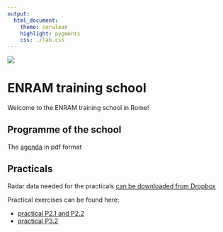 ```yaml
---
output:
  html_document:
    theme: cerulean
    highlight: pygments
    css: ./lab.css
---
```

![](https://raw.githubusercontent.com/adokter/ENRAM-training/master/enramlogo1.jpg)

# ENRAM training school
Welcome to the ENRAM training school in Rome!
  
## Programme of the school
The [agenda](http://adriaandokter.com/ENRAMtraining/agenda.pdf) in pdf format

## Practicals

Radar data needed for the practicals [can be downloaded from Dropbox](https://www.dropbox.com/sh/ajwdo578jfitlsk/AAC6FyCUNGq34K4QdhfQd4wea?dl=0) 

Practical exercises can be found here:
  
* [practical P2.1 and P2.2](http://adriaandokter.com/ENRAMtraining/practical2.html)
* [practical P3.2](http://rpubs.com/jbuler/ENRAM_Practical_3_2)
